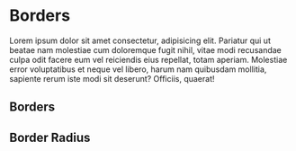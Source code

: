 
<Meta title="Design Tokens/Borders" />

# Borders

Lorem ipsum dolor sit amet consectetur, adipisicing elit. Pariatur qui ut
beatae nam molestiae cum doloremque fugit nihil, vitae modi recusandae culpa
odit facere eum vel reiciendis eius repellat, totam aperiam. Molestiae error
voluptatibus et neque vel libero, harum nam quibusdam mollitia, sapiente rerum
iste modi sit deserunt? Officiis, quaerat!

## Borders

<DesignTokenDocBlock categoryName="Borders" maxHeight="auto" />

## Border Radius

<DesignTokenDocBlock categoryName="Borders Radius" maxHeight="auto" />
